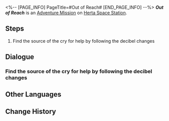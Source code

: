 <%-- [PAGE_INFO]
PageTitle=#Out of Reach#
[END_PAGE_INFO] --%>
{{Stub|Dialogue.}}
{{Mission Infobox
|id            = 2000104
|title         = 
|image         = <!--Mission Out of Reach.png-->
|type          = Adventure
|event_name    = 
|chapter       = 
|requirements  = 
* [[Adventure Mission]] ''[[Road to Revival]]'' completed
* [[Trailblaze Mission]] ''[[Not Good With Farewells]]'' completed
* Reach [[Trailblaze Level]] 17
|summary       = Wen Tianweng shared his conflict with Hosea, the Comet Hunter, and provided you with a treasure map leading to the renowned Comet Hunter's Treasure.<br />It is revealed that the "treasure" is actually the recipe for Kapo-Kali.
|characters    = Trailblazer
|startLocation = [[Herta Space Station]] - [[Supply Zone]]
|world         = Herta Space Station
|area          = Supply Zone
|prev          = Road to Revival
|next          = ???
|rewards       = Trailblaze EXP*250; Stellar Jade*40; Adventure Log*5; Hertareum*50; Kapo-Kali*10; Credit*12,000
}}
'''''Out of Reach''''' is an [[Adventure Mission]] on [[Herta Space Station]].

==Steps==
# Find the source of the cry for help by following the decibel changes

<!--
==Gameplay Notes==

--><!--
==Trial Character==

-->
==Dialogue==
{{Stub Dialogue}}

===Find the source of the cry for help by following the decibel changes{{subst:void|<!--200010401-->}}===
{{Mission Description|type=adventure|location=Supply Zone|After stepping into the familiar Supply Zone, a cry for help could be heard from somewhere out of sight. Rescue the mysterious researcher who was trapped, and maybe he'll tell you something you don't know about the Comet Hunter.}}
{{Dialogue Start}}
:{{tx}}
{{Dialogue End}}

==Other Languages==
{{Other Languages
|en   = Out of Reach
|zhs  = 触不可及
|zht  = 觸不可及
|ja   = 触れられない
|ko   = 닿을 수 없는 것
|es   = Fuera de alcance
|fr   = Hors d'atteinte
|ru   = Вне досягаемости
|th   = จับต้องไม่ได้
|vi   = Chỉ Có Thể Ngắm Nhìn
|de   = Außer Reichweite
|id   = Tak Tersentuh
|pt   = Fora de Alcance
}}

==Change History==
{{Change History|1.0}}
